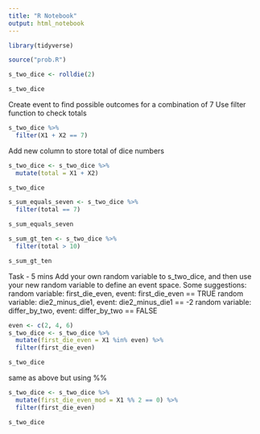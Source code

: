 ```yaml
---
title: "R Notebook"
output: html_notebook
---
```


```r
library(tidyverse)
```


```r
source("prob.R")
```

```r
s_two_dice <- rolldie(2)

s_two_dice
```

Create event to find possible outcomes for a combination of 7
Use filter function to check totals
```r
s_two_dice %>% 
  filter(X1 + X2 == 7)
```

Add new column to store total of dice numbers
```r
s_two_dice <- s_two_dice %>% 
  mutate(total = X1 + X2)

s_two_dice
```

```r
s_sum_equals_seven <- s_two_dice %>% 
  filter(total == 7)

s_sum_equals_seven
```

```r
s_sum_gt_ten <- s_two_dice %>% 
  filter(total > 10)

s_sum_gt_ten
```


Task - 5 mins
Add your own random variable to s_two_dice, and then use your new random variable to define an event space. Some suggestions:
random variable: first_die_even, event: first_die_even == TRUE
random variable: die2_minus_die1, event: die2_minus_die1 == -2
random variable: differ_by_two, event: differ_by_two == FALSE
```r
even <- c(2, 4, 6)
s_two_dice <- s_two_dice %>% 
  mutate(first_die_even = X1 %in% even) %>% 
  filter(first_die_even)

s_two_dice
```


same as above but using %% 
```r
s_two_dice <- s_two_dice %>% 
  mutate(first_die_even_mod = X1 %% 2 == 0) %>% 
  filter(first_die_even)

s_two_dice
```

